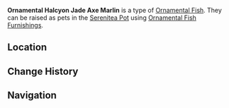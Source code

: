 {{About|the [[furnishing]]|the fish|Halcyon Jade Axe Marlin}}
{{Furnishing Infobox
|id             = 379029
|title          = Halcyon Jade Axe Marlin
|image          = Item Ornamental Halcyon Jade Axe Marlin.png
|category       = Ornamental Fish
|subcategory    = 
|quality        = 4
|adeptal_energy = 
|load           = 
|reduced_load   = 
|description    = A valuable Ornamental Fish that may be kept as a pet in the [[Pool of Sapphire Grace]] and [[Shaded Clarity]].<br />{{Item Description|Halcyon Jade Axe Marlin}}
|mention        = 
|blueprint      = 
|source1        = 
|source2        = 
|source3        = 
|source4        = 
|source5        = 
}}
'''Ornamental Halcyon Jade Axe Marlin''' is a type of [[Ornamental Fish]]. They can be raised as pets in the [[Serenitea Pot]] using [[Ornamental Fish Furnishings]].

==Location==
{{transclude|Halcyon Jade Axe Marlin|Location}}

==Change History==
{{Change History|3.0}}

==Navigation==
{{Furnishing Navbox/Subsystems|Fish Pond}}
